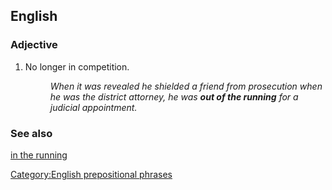 ==English==

===Adjective===
{{en-adj|head=[[out]] [[of]] [[the]] [[running]]|-}}

# {{lb|en|idiomatic}} No longer in competition.
#: ''When it was revealed he shielded a friend from prosecution when he was the district attorney, he was '''out of the running''' for a judicial appointment.''

===See also===
[[in the running]]

[[Category:English prepositional phrases]]